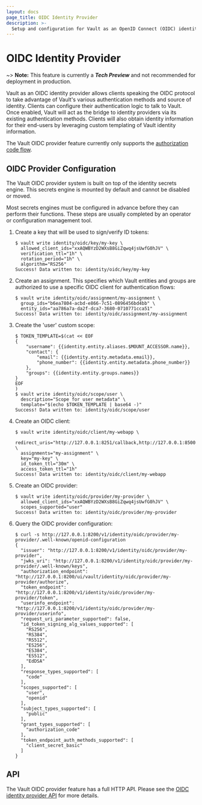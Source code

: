 ```yaml
---
layout: docs
page_title: OIDC Identity Provider
description: >-
  Setup and configuration for Vault as an OpenID Connect (OIDC) identity provider.
---
```


# OIDC Identity Provider

~> **Note:** This feature is currently a ***Tech Preview*** and not recommended
for deployment in production.

Vault as an OIDC identity provider allows clients speaking the OIDC protocol to
take advantage of Vault's various authentication methods and source of
identity. Clients can configure their authentication logic to talk to Vault.
Once enabled, Vault will act as the bridge to identity providers via its
existing authentication methods. Clients will also obtain identity information
for their end-users by leveraging custom templating of Vault identity
information.

The Vault OIDC provider feature currently only supports the 
[authorization code flow](https://openid.net/specs/openid-connect-core-1_0.html#CodeFlowAuth).

## OIDC Provider Configuration

The Vault OIDC provider system is built on top of the identity secrets engine.
This secrets engine is mounted by default and cannot be disabled or moved.

Most secrets engines must be configured in advance before they can perform
their functions. These steps are usually completed by an operator or
configuration management tool.

1. Create a key that will be used to sign/verify ID tokens:
   ```text
   $ vault write identity/oidc/key/my-key \
     allowed_client_ids="xxAQWBYzD2WXsB8GiZqwq4jsUwfG0hJV" \
     verification_ttl="1h" \
     rotation_period="1h" \
     algorithm="RS256"
   Success! Data written to: identity/oidc/key/my-key
   ```

1. Create an assignment. This specifies which Vault entities and groups are
authorized to use a specific OIDC client for authentication flows:

   ```text
   $ vault write identity/oidc/assignment/my-assignment \
     group_ids="b6ea7804-acbd-e866-7c51-0896456bd4bb" \
     entity_ids="aa786a7a-da2f-dca7-3680-0710771cca51"
   Success! Data written to: identity/oidc/assignment/my-assignment
   ```

1. Create the 'user' custom scope:

   ```text
   $ TOKEN_TEMPLATE=$(cat << EOF
   {
       "username": {{identity.entity.aliases.$MOUNT_ACCESSOR.name}},
       "contact": {
           "email": {{identity.entity.metadata.email}},
           "phone_number": {{identity.entity.metadata.phone_number}}
       },
       "groups": {{identity.entity.groups.names}}
   }
   EOF
   )
   $ vault write identity/oidc/scope/user \
     description="Scope for user metadata" \
     template="$(echo $TOKEN_TEMPLATE | base64 -)"
   Success! Data written to: identity/oidc/scope/user
   ```

1. Create an OIDC client:

   ```text
   $ vault write identity/oidc/client/my-webapp \
     redirect_uris="http://127.0.0.1:8251/callback,http://127.0.0.1:8500/ui/oidc/callback" \
     assignments="my-assignment" \
     key="my-key" \
     id_token_ttl="30m" \
     access_token_ttl="1h"
   Success! Data written to: identity/oidc/client/my-webapp
   ```

1. Create an OIDC provider:

   ```text
   $ vault write identity/oidc/provider/my-provider \
     allowed_client_ids="xxAQWBYzD2WXsB8GiZqwq4jsUwfG0hJV" \
     scopes_supported="user"
   Success! Data written to: identity/oidc/provider/my-provider
   ```

1. Query the OIDC provider configuration:

   ```text
   $ curl -s http://127.0.0.1:8200/v1/identity/oidc/provider/my-provider/.well-known/openid-configuration
   {
     "issuer": "http://127.0.0.1:8200/v1/identity/oidc/provider/my-provider",
     "jwks_uri": "http://127.0.0.1:8200/v1/identity/oidc/provider/my-provider/.well-known/keys",
     "authorization_endpoint": "http://127.0.0.1:8200/ui/vault/identity/oidc/provider/my-provider/authorize",
     "token_endpoint": "http://127.0.0.1:8200/v1/identity/oidc/provider/my-provider/token",
     "userinfo_endpoint": "http://127.0.0.1:8200/v1/identity/oidc/provider/my-provider/userinfo",
     "request_uri_parameter_supported": false,
     "id_token_signing_alg_values_supported": [
       "RS256",
       "RS384",
       "RS512",
       "ES256",
       "ES384",
       "ES512",
       "EdDSA"
     ],
     "response_types_supported": [
       "code"
     ],
     "scopes_supported": [
       "user",
       "openid"
     ],
     "subject_types_supported": [
       "public"
     ],
     "grant_types_supported": [
       "authorization_code"
     ],
     "token_endpoint_auth_methods_supported": [
       "client_secret_basic"
     ]
   }
   ```

## API

The Vault OIDC provider feature has a full HTTP API. Please see the
[OIDC identity provider API](/api-docs/secret/identity/oidc-provider) for more
details.

